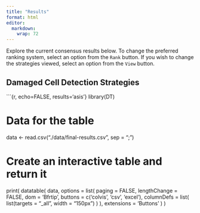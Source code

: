 ```yaml
---
title: "Results"
format: html
editor: 
  markdown: 
    wrap: 72
---
```


Explore the current consensus results below. To change the preferred
ranking system, select an option from the `Rank` button. If you wish to
change the strategies viewed, select an option from the `View` button.

## Damaged Cell Detection Strategies

\`\`\`{r, echo=FALSE, results='asis'} library(DT)

# Data for the table

data \<- read.csv("./data/final-results.csv", sep = ";")

# Create an interactive table and return it

print( datatable( data, options = list( paging = FALSE, lengthChange =
FALSE, dom = 'Bfrtip', buttons = c('colvis', 'csv', 'excel'), columnDefs
= list( list(targets = "\_all", width = "150px") ) ), extensions =
'Buttons' ) )
